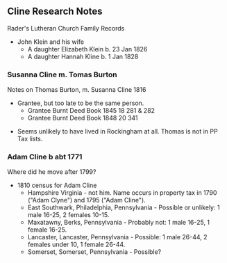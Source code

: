 == Cline Research Notes ==

Rader's Lutheran Church Family Records
* John Klein and his wife
** A daughter Elizabeth Klein b. 23 Jan 1826
** A daughter Hannah Kline b. 1 Jan 1828

=== Susanna Cline m. Tomas Burton ===
Notes on Thomas Burton, m. Susanna Cline 1816
* Grantee, but too late to be the same person.
** Grantee Burnt Deed Book 1845 18 281 & 282
** Grantee Burnt Deed Book 1848 20 341

* Seems unlikely to have lived in Rockingham at all.  Thomas is not in PP Tax lists.

=== Adam Cline b abt 1771 ===
Where did he move after 1799?
* 1810 census for Adam Cline
** Hampshire Virginia - not him.  Name occurs in property tax in 1790 ("Adam Clyne") and 1795 ("Adam Cline").
** East Southwark, Philadelphia, Pennsylvania - Possible or unlikely:  1 male 16-25, 2 females 10-15.
** Maxatawny, Berks, Pennsylvania - Probably not: 1 male 16-25, 1 female 16-25.
** Lancaster, Lancaster, Pennsylvania - Possible:  1 male 26-44, 2 females under 10, 1 female 26-44.
** Somerset, Somerset, Pennsylvania - Possible?